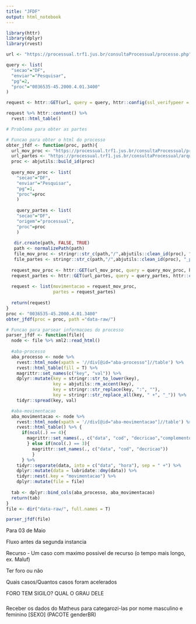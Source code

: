 ```yaml
---
title: "JFDF"
output: html_notebook
---
```


```r
library(httr)
library(dplyr)
library(rvest)
```

```r
url <- "https://processual.trf1.jus.br/consultaProcessual/processo.php"

query <- list(
  "secao"="DF",
  "enviar"="Pesquisar",
  "pg"=2,
  "proc"="0036535-45.2000.4.01.3400"
)

request <- httr::GET(url, query = query, httr::config(ssl_verifypeer = FALSE))

request %>% httr::content() %>% 
  rvest::html_table()

# Problema para obter as partes
```
```r
# Funcao para obter o html do processo
obter_jfdf <- function(proc, path){
  url_mov_proc <- "https://processual.trf1.jus.br/consultaProcessual/processo.php"
  url_partes <- "https://processual.trf1.jus.br/consultaProcessual/arquivo/partes.php"
  proc <- abjutils::build_id(proc)
  
  query_mov_proc <- list(
    "secao"="DF",
    "enviar"="Pesquisar",
    "pg"=1,
    "proc"=proc
    )
  
    query_partes <- list(
    "secao"="DF",
    "origem"="processual",
    "proc"=proc
    )
    
   dir.create(path, FALSE, TRUE)
   path <- normalizePath(path)
   file_mov_proc <- stringr::str_c(path,"/",abjutils::clean_id(proc), "_movimentacao.html")
   file_partes <- stringr::str_c(path,"/",abjutils::clean_id(proc), "_partes.html")
    
  request_mov_proc <- httr::GET(url_mov_proc, query = query_mov_proc, httr::config(ssl_verifypeer = FALSE), httr::write_disk(file_mov_proc, T))
  request_partes <- httr::GET(url_partes, query = query_partes, httr::config(ssl_verifypeer = FALSE), httr::write_disk(file_partes, T))
  
  request <- list(movimentacao = request_mov_proc,
                  partes = request_partes)
  
  return(request)
}
proc <- "0036535-45.2000.4.01.3400"
obter_jfdf(proc = proc, path ="data-raw/")

# Funcao para parsear informacoes do processo
parser_jfdf <- function(file){
  node <- file %>% xml2::read_html()
  
  #aba-processo
  aba_processo <- node %>%
    rvest::html_node(xpath = '//div[@id="aba-processo"]//table') %>% 
    rvest::html_table(fill = T) %>% 
    magrittr::set_names(c("key", "val")) %>% 
    dplyr::mutate(key = stringr::str_to_lower(key),
                  key = abjutils::rm_accent(key),
                  key = stringr::str_replace(key, ":", ""),
                  key = stringr::str_replace_all(key, " +", "_")) %>% 
    tidyr::spread(key, val)

  #aba-movimentacao
  aba_movimentacao <- node %>%
    rvest::html_node(xpath = '//div[@id="aba-movimentacao"]//table') %>%
    rvest::html_table() %>% {
      if(ncol(.) == 4){
        magrittr::set_names(., c("data", "cod", "decricao","complemento"))
        } else if(ncol(.) == 3){
          magrittr::set_names(., c("data", "cod", "decricao"))
          }
      } %>% 
    tidyr::separate(data, into = c("data", "hora"), sep = " +") %>% 
    dplyr::mutate(data = lubridate::dmy(data)) %>% 
    tidyr::nest(.key = "movimentacao") %>% 
    dplyr::mutate(file = file)
  
  tab <- dplyr::bind_cols(aba_processo, aba_movimentacao)
  return(tab)
}
file <- dir("data-raw/", full.names = T)

parser_jfdf(file)

```
Para 03 de Maio

Fluxo antes da segunda instancia

Recurso - Um caso com maximo possivel de recurso (o tempo mais longo, ex. Maluf)

Ter foro ou não

Quais casos/Quantos casos foram acelerados

FORO TEM SIGILO? QUAL O GRAU DELE

#####

Receber os dados do Matheus para categarozi-las por nome masculino e feminino [SEXO] (PACOTE genderBR)